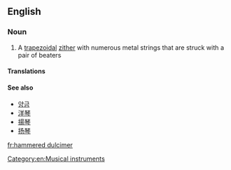 ==English==
{{wikipedia}}
===Noun===
{{en-noun|head=[[hammered]] [[dulcimer]]}}

# A [[trapezoidal]] [[zither]] with numerous metal strings that are struck with a pair of beaters

====Translations====
{{trans-top|a trapezoidal zither with metal strings}}
{{trans-mid}}
{{trans-bottom}}

====See also====
* [[양금]]
* [[洋琴]]
* [[揚琴]]
* [[扬琴]]

[[Category:en:Musical instruments]]

[[fr:hammered dulcimer]]